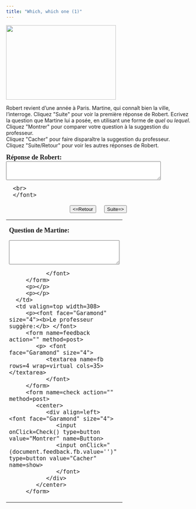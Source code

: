 ```yaml
---
title: "Which, which one (1)"
---
```


<img src="FRH32_6_sm.jpg" width="300" height="203" /><p>Robert revient d'une année à Paris. Martine, qui connaît bien la ville, l'interroge.
Cliquez &quot;Suite&quot; pour voir la  premi&egrave;re réponse de Robert. Ecrivez la question que Martine lui a posée, en utilisant une forme de *quel* ou *lequel*. <br>
Cliquez &quot;Montrer&quot; pour comparer votre question &agrave; la suggestion du professeur.<br>
Cliquez &quot;Cacher&quot; pour faire dispara&icirc;tre la suggestion du professeur. <br />
Cliquez &quot;Suite/Retour&quot; pour voir les autres réponses de Robert.<br></p>

<form name=qbox action="" method=post>
   <p><font face="Garamond" size="4"><b>Réponse de Robert:<br>
      </b> 
      <textarea name=q rows=3 wrap=virtual cols=50></textarea>
      <br>
      </font>
   </p>
   <center>
      <div align=left> <font face="Garamond" size="4"> 
         <input onClick=begin(-1) type=button value="&lt;=Retour" name=show>
         &nbsp; &nbsp; 
         <input onClick=begin(1) type=button value="Suite=&gt;" name=show>
         <br>
         </font>
      </div>
   </center>
</form>
<p></p>
<p></p>
</td>
<td width=200></td>
</tr>
</tbody> 
</table>
<table width="80%" border=0 align="center">
<tbody>
   <tr>
      <td valign=top width=236>
         <p><font face="Garamond" size="4"><b>Question de Martine:</b> </font> 
         <form name=Sinput action="" method=post>
            <p> <font face="Garamond" size="4"> 
               <textarea name=Content rows=4 wrap=virtual cols=35></textarea>
               </font> 
         </form>
         <p></p>
         <p></p>
      </td>
      <td valign=top width=308>
         <p><font face="Garamond" size="4"><b>Le professeur suggère:</b> </font> 
         <form name=feedback action="" method=post>
            <p> <font face="Garamond" size="4"> 
               <textarea name=fb rows=4 wrap=virtual cols=35></textarea>
               </font> 
         </form>
         <form name=check action="" method=post>
            <center>
               <div align=left> <font face="Garamond" size="4"> 
                  <input onClick=Check() type=button value="Montrer" name=Button>
                  <input onClick="(document.feedback.fb.value='')" type=button value="Cacher" name=show>
                  </font>
               </div>
            </center>
         </form>

<SCRIPT language=Javascript><!--//
//  This code is based on a script by Marmoe Soemarmo.  
//  Dan Beeby modified it and wrote the creation interface, JavaScripts, and Perl Scripts.
//  http://lang.swarthmore.edu/mellon -- dbeeby@haverford.edu.
//  Content by Alison Murray Levine, University of Virginia, alevine@virginia.edu.
//  You may borrow and modify these scripts, but please give credit where credit is due.
	var Question= new Array();
	var Answer= new Array();
//---------------------DATA--------------------

Question[1]="J'ai visité le Louvre, le Musée d'Orsay, l'Orangerie, le Musée Picasso, le Musée du Quai Branly…";Question[2]="J'ai préféré—de loin—le Musée d'Orsay.";Question[3]="J’ai habité dans le 14ème arrondissement, près de la Cité Universitaire.";Question[4]="Je prenais la ligne B du RER";Question[5]="Je me promenais dans le Parc Montsouris.";Question[6]="Je préférais la librairie qui s’appelle l'Harmattan, rue des Écoles. C'est dans le quartier latin, et il y a beaucoup de livres sur le tiers monde.";Question[7]="Oh là là, j’ai découvert plein de pâtisseries françaises! Les Napoléon, les millefeuilles, les palmiers, les croissants aux amandes…";Question[8]="Je préférais les croissants aux amandes.";Question[9]="Je faisais mes courses au marché qui se trouve dans la rue Mouffetard.";Question[10]="Ma photo préférée, c’est celle que j'ai fait avenue Rapp. C’est un détail d'un immeuble style Art Nouveau : une poignée de porte en forme de salamandre.";

Answer[1]="Quels musées as-tu visités?";Answer[2]="Lequel as-tu préféré?";Answer[3]="Dans quel arrondissement as-tu habité?";Answer[4]="Quelle ligne du RER prenais-tu d'habitude?";Answer[5]="Dans quel parc est-ce que tu allais le plus souvent pour te promener?";Answer[6]="Quelle était ta librarie préférée?";Answer[7]="Quelles pâtisseries françaises as-tu découvertes pendant ton séjour?";Answer[8]="Et lesquelles préférais-tu?";Answer[9]="Tu faisais tes courses dans quel marché?";Answer[10]="Quelle est ta photo préférée de toute l'année?";

//-------------------END DATA-------------

var NextQ = 0;
var QN = 0;

function begin(QN){
NextQ = NextQ + QN
	if (Question[NextQ] == null) {
alert("Il n’y a plus de questions. Cliquez sur suite/retour pour revoir les questions.")
	}
	document.feedback.fb.value=""
	document.Sinput.Content.value=""
	document.qbox.q.value=Question[NextQ]
}

function Check(){
	if (document.Sinput.Content.value == ""){
        document.feedback.fb.value="Essayez de répondre à la question avant de voir la réponse du professeur."
        }
	else{
	document.feedback.fb.value=Answer[NextQ]
}
}
//--></SCRIPT>